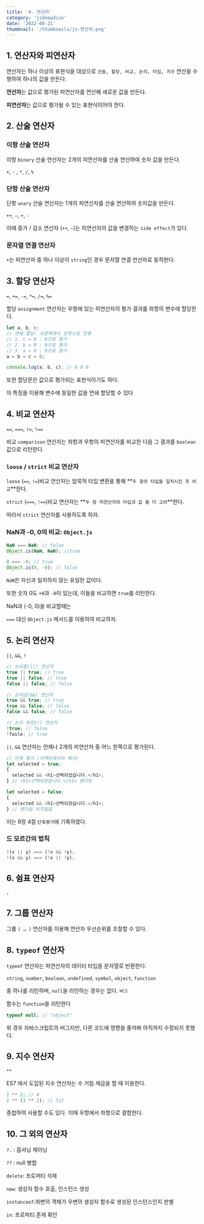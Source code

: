 ```yaml
---
title: '4. 연산자'
category: 'jsdeepdive'
date: '2022-08-21'
thumbnail: '/thumbnails/js-연산자.png'
---
```


## 1. 연산자와 피연산자

연산자는 하나 이상의 표현식을 대상으로 `산술, 할당, 비교, 논리, 타입, 지수` 연산을 수행하여 하나의 값을 만든다.

**연산자**는 값으로 평가된 피연산자를 연산해 새로운 값을 만든다.

**피연산자**는 값으로 평가될 수 있는 표현식이어야 한다.

## 2. 산술 연산자

### 이항 산술 연산자

이항 `binary` 산술 연산자는 2개의 피연산자를 산술 연산하여 숫자 값을 만든다.

`+`, `-` , `*`, `/`, `%`

### 단항 산술 연산자

단항 `unary` 산술 연산자는 1개의 피연산자를 산술 연산하여 숫자값을 만든다.

`++`, `—`, `+`, `-`

이때 증가 / 감소 연산자 (`++`, `—`)는 피연산자의 값을 변경하는 `side effect`가 있다.

### 문자열 연결 연산자

`+`는 피연산자 중 하나 이상이 `string`인 경우 문자열 연결 연산자로 동작한다.

## 3. 할당 연산자

`=`, `+=`, `-=`, `*=`, `/=`, `%=`

할당 `assignment` 연산자는 우항에 있는 피연산자의 평가 결과를 좌항의 변수에 할당한다.

```js
let a, b, c;
// 연쇄 할당: 오른쪽에서 왼쪽으로 진행
// 1. c = 0 : 0으로 평가
// 2. b = 0 : 0으로 평가
// 3. a = 0 : 0으로 평가
a = b = c = 0;

console.log(a, b, c); // 0 0 0
```

또한 할당문은 값으로 평가되는 표현식이기도 하다.

이 특징을 이용해 변수에 동일한 값을 연쇄 할당할 수 있다

## 4. 비교 연산자

`==`, `===`, `!=`, `!==`

비교 `comparison` 연산자는 좌항과 우항의 피연산자를 비교한 다음 그 결과를 `boolean` 값으로 리턴한다.

### `loose` / `strict` 비교 연산자

`loose` (`==`, `!=`)비교 연산자는 암묵적 타입 변환을 통해 **`두 항의 타입을 일치시킨 후 비교`**한다.

`strict` (`===`, `!==`)비교 연산자는 **`두 항 피연산자의 타입과 값 둘 다 고려`**한다.

따라서 `strict` 연산자를 사용하도록 하자.

### NaN과 -0, 0의 비교: `Object.js`

```js
NaN === NaN; // false
Object.is(NaN, NaN); //true

0 === -0; // true
Object.is(0, -0); // false
```

`NaN`은 자신과 일치하지 않는 유일한 값이다.

또한 숫자 0도 `+0`과 `-0`이 있는데, 이들을 비교하면 `true`를 리턴한다.

NaN과 (-0, 0)을 비교할때는

`===` 대신 `Object.js` 메서드를 이용하여 비교하자.

## 5. 논리 연산자

`||`, `&&`, `!`

```js
// 논리합(||) 연산자
true || true; // true
true || false; // true
false || false; // false

// 논리곱(&&) 연산자
true && true; // true
true && false; // false
false && false; // false

// 논리 부정(!) 연산자
!true; // false
!fasle; // true
```

`||`, `&&` 연산자는 언제나 2개의 피연산자 중 어느 한쪽으로 평가된다.

```js
// 단축 평가 (리액트에서의 예시)
let selected = true;
{
  selected && <h1>선택되었습니다.</h1>;
} // <h1>선택되었습니다.</h1> 렌더링

let selected = false;
{
  selected && <h1>선택되었습니다.</h1>;
} // 렌더링 되지않음
```

이는 9장 4절 `단축평가`에 기록하였다.

### 드 모르간의 법칙

```js
!(x || y) === (!x && !y);
!(x && y) === (!x || !y);
```

## 6. 쉼표 연산자

`,`

## 7. 그룹 연산자

그룹 `( … )` 연산자를 이용해 연산자 우선순위를 조절할 수 있다.

## 8. `typeof` 연산자

`typeof` 연산자는 피연산자의 데이터 타입을 문자열로 반환한다.

`string`, `number`, `boolean`, `undefined`, `symbol`, `object`, `function`

중 하나를 리턴하며, `null`을 리턴하는 경우는 없다. `버그`

함수는 `function`을 리턴한다

```js
typeof null; // "object"
```

위 경우 자바스크립트의 버그지만, 다른 코드에 영향을 줄까봐 아직까지 수정되지 못했다.

## 9. 지수 연산자

`**`

ES7 에서 도입된 지수 연산자는 수 거듭 제곱을 할 때 이용한다.

```js
2 ** 2; // 4
2 ** (3 ** 2); // 512
```

중첩하여 사용할 수도 있다. 이때 우항에서 좌항으로 결합한다.

## 10. 그 외의 연산자

`?.` : 옵셔닝 체이닝

`??` : null 병합

`delete`: 프로퍼티 삭제

`new`: 생성자 함수 호출, 인스턴스 생성

`instanceof`:좌변의 객체가 우변의 생성자 함수로 생성된 인스턴스인지 판별

`in`: 프로퍼티 존재 확인
